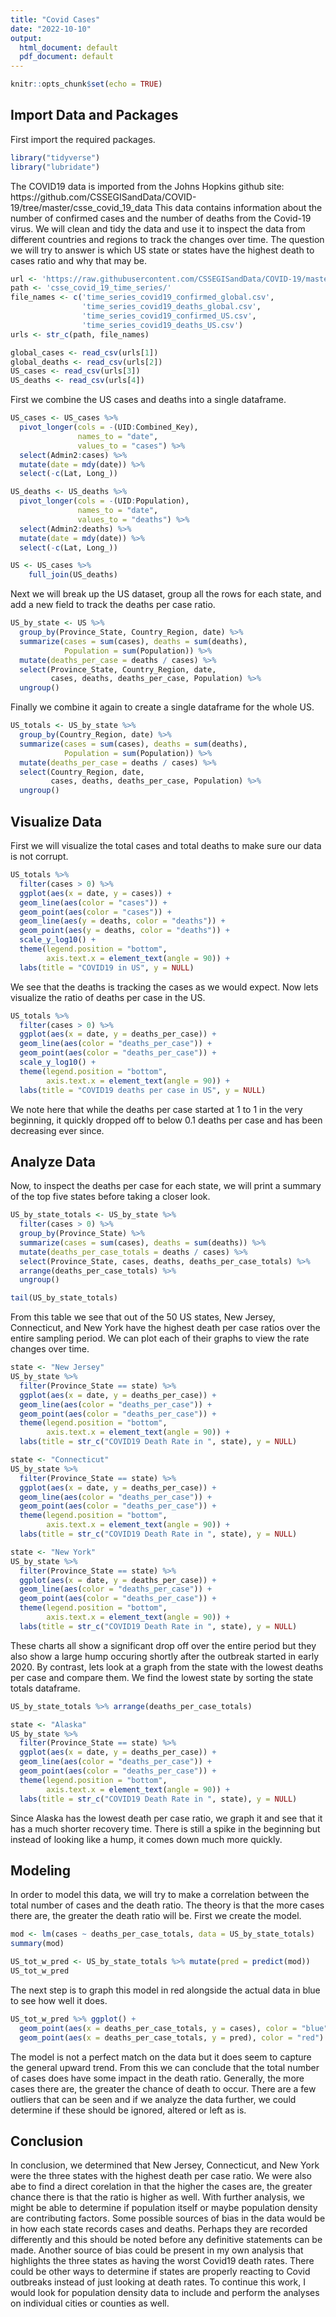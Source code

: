```yaml
---
title: "Covid Cases"
date: "2022-10-10"
output:
  html_document: default
  pdf_document: default
---
```


```r
knitr::opts_chunk$set(echo = TRUE)
```

## Import Data and Packages

First import the required packages.
```r
library("tidyverse")
library("lubridate")
```

The COVID19 data is imported from the Johns Hopkins github site: https://github.com/CSSEGISandData/COVID-19/tree/master/csse_covid_19_data
This data contains information about the number of confirmed cases and the number of deaths from the Covid-19 virus.
We will clean and tidy the data and use it to inspect the data from different countries and regions to track the changes over time. The question we will try to answer is which US state or states have the highest death to cases ratio and why that may be.

```r
url <- 'https://raw.githubusercontent.com/CSSEGISandData/COVID-19/master/csse_covid_19_data/'
path <- 'csse_covid_19_time_series/'
file_names <- c('time_series_covid19_confirmed_global.csv', 
                'time_series_covid19_deaths_global.csv',
                'time_series_covid19_confirmed_US.csv',
                'time_series_covid19_deaths_US.csv')
urls <- str_c(path, file_names)

global_cases <- read_csv(urls[1])
global_deaths <- read_csv(urls[2])
US_cases <- read_csv(urls[3])
US_deaths <- read_csv(urls[4])
```

First we combine the US cases and deaths into a single dataframe.
```r
US_cases <- US_cases %>% 
  pivot_longer(cols = -(UID:Combined_Key),
               names_to = "date",
               values_to = "cases") %>%
  select(Admin2:cases) %>%
  mutate(date = mdy(date)) %>%
  select(-c(Lat, Long_))

US_deaths <- US_deaths %>% 
  pivot_longer(cols = -(UID:Population),
               names_to = "date",
               values_to = "deaths") %>%
  select(Admin2:deaths) %>%
  mutate(date = mdy(date)) %>%
  select(-c(Lat, Long_))

US <- US_cases %>%
    full_join(US_deaths)
```

Next we will break up the US dataset, group all the rows for each state, and add a new field to track the deaths per case ratio.
```r
US_by_state <- US %>%
  group_by(Province_State, Country_Region, date) %>%
  summarize(cases = sum(cases), deaths = sum(deaths),
            Population = sum(Population)) %>%
  mutate(deaths_per_case = deaths / cases) %>%
  select(Province_State, Country_Region, date, 
         cases, deaths, deaths_per_case, Population) %>%
  ungroup()
```

Finally we combine it again to create a single dataframe for the whole US.
```r
US_totals <- US_by_state %>%
  group_by(Country_Region, date) %>%
  summarize(cases = sum(cases), deaths = sum(deaths),
            Population = sum(Population)) %>%
  mutate(deaths_per_case = deaths / cases) %>%
  select(Country_Region, date, 
         cases, deaths, deaths_per_case, Population) %>%
  ungroup()
```

## Visualize Data

First we will visualize the total cases and total deaths to make sure our data is not corrupt.
```r
US_totals %>%
  filter(cases > 0) %>%
  ggplot(aes(x = date, y = cases)) +
  geom_line(aes(color = "cases")) +
  geom_point(aes(color = "cases")) +
  geom_line(aes(y = deaths, color = "deaths")) +
  geom_point(aes(y = deaths, color = "deaths")) +
  scale_y_log10() +
  theme(legend.position = "bottom",
        axis.text.x = element_text(angle = 90)) +
  labs(title = "COVID19 in US", y = NULL)
```


We see that the deaths is tracking the cases as we would expect. Now lets visualize the ratio of deaths per case in the US.

```r
US_totals %>%
  filter(cases > 0) %>%
  ggplot(aes(x = date, y = deaths_per_case)) +
  geom_line(aes(color = "deaths_per_case")) +
  geom_point(aes(color = "deaths_per_case")) +
  scale_y_log10() +
  theme(legend.position = "bottom",
        axis.text.x = element_text(angle = 90)) +
  labs(title = "COVID19 deaths per case in US", y = NULL)
```


We note here that while the deaths per case started at 1 to 1 in the very beginning, it quickly dropped off to below 0.1 deaths per case and has been decreasing ever since.

## Analyze Data

Now, to inspect the deaths per case for each state, we will print a summary of the top five states before taking a closer look.

```r
US_by_state_totals <- US_by_state %>%
  filter(cases > 0) %>%
  group_by(Province_State) %>%
  summarize(cases = sum(cases), deaths = sum(deaths)) %>%
  mutate(deaths_per_case_totals = deaths / cases) %>%
  select(Province_State, cases, deaths, deaths_per_case_totals) %>%
  arrange(deaths_per_case_totals) %>%
  ungroup()

tail(US_by_state_totals)
```

From this table we see that out of the 50 US states, New Jersey, Connecticut, and New York have the highest death per case ratios over the entire sampling period. We can plot each of their graphs to view the rate changes over time.

```r
state <- "New Jersey"
US_by_state %>%
  filter(Province_State == state) %>%
  ggplot(aes(x = date, y = deaths_per_case)) +
  geom_line(aes(color = "deaths_per_case")) +
  geom_point(aes(color = "deaths_per_case")) +
  theme(legend.position = "bottom",
        axis.text.x = element_text(angle = 90)) +
  labs(title = str_c("COVID19 Death Rate in ", state), y = NULL)

state <- "Connecticut"
US_by_state %>%
  filter(Province_State == state) %>%
  ggplot(aes(x = date, y = deaths_per_case)) +
  geom_line(aes(color = "deaths_per_case")) +
  geom_point(aes(color = "deaths_per_case")) +
  theme(legend.position = "bottom",
        axis.text.x = element_text(angle = 90)) +
  labs(title = str_c("COVID19 Death Rate in ", state), y = NULL)

state <- "New York"
US_by_state %>%
  filter(Province_State == state) %>%
  ggplot(aes(x = date, y = deaths_per_case)) +
  geom_line(aes(color = "deaths_per_case")) +
  geom_point(aes(color = "deaths_per_case")) +
  theme(legend.position = "bottom",
        axis.text.x = element_text(angle = 90)) +
  labs(title = str_c("COVID19 Death Rate in ", state), y = NULL)

```


These charts all show a significant drop off over the entire period but they also show a large hump occuring shortly after the outbreak started in early 2020. By contrast, lets look at a graph from the state with the lowest deaths per case and compare them. We find the lowest state by sorting the state totals dataframe.

```r
US_by_state_totals %>% arrange(deaths_per_case_totals)

state <- "Alaska"
US_by_state %>%
  filter(Province_State == state) %>%
  ggplot(aes(x = date, y = deaths_per_case)) +
  geom_line(aes(color = "deaths_per_case")) +
  geom_point(aes(color = "deaths_per_case")) +
  theme(legend.position = "bottom",
        axis.text.x = element_text(angle = 90)) +
  labs(title = str_c("COVID19 Death Rate in ", state), y = NULL)
```

Since Alaska has the lowest death per case ratio, we graph it and see that it has a much shorter recovery time. There is still a spike in the beginning but instead of looking like a hump, it comes down much more quickly.

## Modeling

In order to model this data, we will try to make a correlation between the total number of cases and the death ratio. The theory is that the more cases there are, the greater the death ratio will be. First we create the model.

```r
mod <- lm(cases ~ deaths_per_case_totals, data = US_by_state_totals)
summary(mod)

US_tot_w_pred <- US_by_state_totals %>% mutate(pred = predict(mod))
US_tot_w_pred
```

The next step is to graph this model in red alongside the actual data in blue to see how well it does.
```r
US_tot_w_pred %>% ggplot() +
  geom_point(aes(x = deaths_per_case_totals, y = cases), color = "blue") +
  geom_point(aes(x = deaths_per_case_totals, y = pred), color = "red")
```

The model is not a perfect match on the data but it does seem to capture the general upward trend. From this we can conclude that the total number of cases does have some impact in the death ratio. Generally, the more cases there are, the greater the chance of death to occur. There are a few outliers that can be seen and if we analyze the data further, we could determine if these should be ignored, altered or left as is. 

## Conclusion

In conclusion, we determined that New Jersey, Connecticut, and New York were the three states with the highest death per case ratio. We were also abe to find a direct corelation in that the higher the cases are, the greater chance there is that the ratio is higher as well. With further analysis, we might be able to determine if population itself or maybe population density are contributing factors. Some possible sources of bias in the data would be in how each state records cases and deaths. Perhaps they are recorded differently and this should be noted before any definitive statements can be made. Another source of bias could be present in my own analysis that highlights the three states as having the worst Covid19 death rates. There could be other ways to determine if states are properly reacting to Covid outbreaks instead of just looking at death rates. To continue this work, I would look for population density data to include and perform the analyses on individual cities or counties as well.